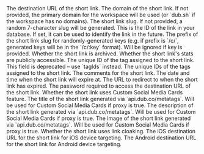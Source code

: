 <ParamField body="url" type="string" required>
  The destination URL of the short link.
</ParamField>

<ParamField body="domain" type="string">
  The domain of the short link. If not provided, the primary domain for the
  workspace will be used (or `dub.sh` if the workspace has no domains).
</ParamField>

<ParamField body="key" type="string">
  The short link slug. If not provided, a random 7-character slug will be
  generated.
</ParamField>

<ParamField body="externalId" type="string | null">
  This is the ID of the link in your database. If set, it can be used to
  identify the link in the future.
</ParamField>

<ParamField body="prefix" type="string">
  The prefix of the short link slug for randomly-generated keys (e.g. if prefix
  is `/c/`, generated keys will be in the `/c/:key` format). Will be ignored if
  key is provided.
</ParamField>

<ParamField body="archived" type="boolean" default={false}>
  Whether the short link is archived.
</ParamField>

<ParamField body="publicStats" type="boolean" default={false}>
  Whether the short link's stats are publicly accessible.
</ParamField>

<ParamField body="tagId" type="string | null">
  The unique ID of the tag assigned to the short link. This field is deprecated
  – use `tagIds` instead.
</ParamField>

<ParamField body="tagIds" type="string">
  The unique IDs of the tags assigned to the short link.
</ParamField>

<ParamField body="comments" type="string | null">
  The comments for the short link.
</ParamField>

<ParamField body="expiresAt" type="string | null">
  The date and time when the short link will expire at.
</ParamField>

<ParamField body="expiredUrl" type="string | null">
  The URL to redirect to when the short link has expired.
</ParamField>

<ParamField body="password" type="string | null">
  The password required to access the destination URL of the short link.
</ParamField>

<ParamField body="proxy" type="boolean" default={false}>
  Whether the short link uses Custom Social Media Cards feature.
</ParamField>

<ParamField body="title" type="string | null">
  The title of the short link generated via `api.dub.co/metatags`. Will be used
  for Custom Social Media Cards if proxy is true.
</ParamField>

<ParamField body="description" type="string | null">
  The description of the short link generated via `api.dub.co/metatags`. Will be
  used for Custom Social Media Cards if proxy is true.
</ParamField>

<ParamField body="image" type="string | null">
  The image of the short link generated via `api.dub.co/metatags`. Will be used
  for Custom Social Media Cards if proxy is true.
</ParamField>

<ParamField body="rewrite" type="boolean" default={false}>
  Whether the short link uses link cloaking.
</ParamField>

<ParamField body="ios" type="string | null">
  The iOS destination URL for the short link for iOS device targeting.
</ParamField>

<ParamField body="android" type="string | null">
  The Android destination URL for the short link for Android device targeting.
</ParamField>
